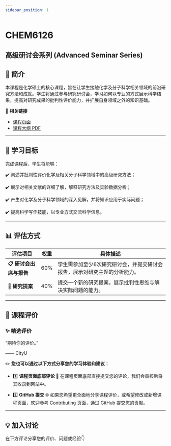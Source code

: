 ```yaml
---
sidebar_position: 1
---
```


# CHEM6126
## 高级研讨会系列 (Advanced Seminar Series)

## **📘 简介**
本课程是化学硕士的核心课程，旨在让学生接触化学及分子科学相关领域的前沿研究方法和成就。学生将通过参与研究研讨会，学习如何以专业的方式展示科学结果，提高对研究成果的批判性评价能力，并扩展自身领域之外的知识基础。

🔗 **相关链接**
- [课程页面](https://www.cityu.edu.hk/catalogue/pg/202425/course/CHEM6126.htm)
- [课程大纲 PDF](https://www.cityu.edu.hk/catalogue/pg/202425/course/CHEM6126.pdf)

---

## **🎯 学习目标**

完成课程后，学生将能够：

✔️ 阐述并批判性评价化学及相关分子科学领域中的高级研究方法；

✔️ 展示对相关文献的详细了解，解释研究方法及实验数据分析；

✔️ 产生对化学及分子科学领域的深入见解，并将知识应用于实际问题；

✔️ 提高科学写作技能，以专业方式交流科学信息。

---

## **📊 评估方式**

| **评估项目**            | **权重** | **具体描述**                                                                                       |
|------------------------|---------|---------------------------------------------------------------------------------------------------|
| **📋 研讨会出席与报告**    | 60%      | 学生需参加至少6次研究研讨会，并提交研讨会报告，展示对研究主题的分析能力。                                      |
| **📂 研究提案**          | 40%      | 提交一个新的研究提案，展示批判性思维与解决实际问题的能力。                                                 |

---

## **💬 课程评价**

### ✨ **精选评价**
<div className={commentStyles.commentBox}>
    <p className={commentStyles.commentText}>
        “期待你的评价。”
    </p>
    <p className={commentStyles.commentAuthor}>—— CityU</p>
</div>

✏️ **您也可以通过以下方式分享您的学习体验和建议：**

- 1️⃣ **课程页面底部评论**
💬 在课程页面底部直接提交您的评论，我们会审核后将其收录到网站中。

- 2️⃣ **GitHub 提交**
🌐 如果您希望更全面地分享课程评价，或希望修改或新增课程页面，欢迎参考 [Contributing](https://penjc.github.io/CityU/contributing) 页面，通过 GitHub 提交您的贡献。

---

## **💡 加入讨论**

在下方评论分享您的评价、问题或经验👇
<Utterances />